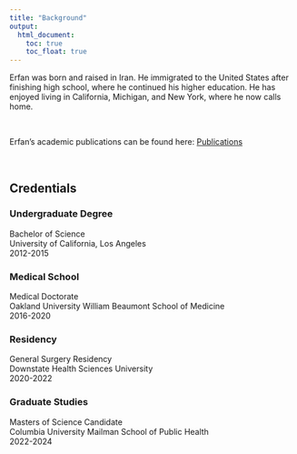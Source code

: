 ```yaml
---
title: "Background"
output: 
  html_document:
    toc: true
    toc_float: true
---
```



Erfan was born and raised in Iran. He immigrated to the United States after finishing high school, where he continued his higher education. He has enjoyed living in California, Michigan, and New York, where he now calls home. 

\

Erfan's academic publications can be found here:
[Publications](https://www.ncbi.nlm.nih.gov/myncbi/erfan.faridmoayer.2/bibliography/public/)

\


## Credentials {.tabset}

### Undergraduate Degree

Bachelor of Science
\
University of California, Los Angeles
\
2012-2015

### Medical School

Medical Doctorate
\
Oakland University William Beaumont School of Medicine
\
2016-2020

### Residency

General Surgery Residency
\
Downstate Health Sciences University
\
2020-2022

### Graduate Studies

Masters of Science Candidate
\
Columbia University Mailman School of Public Health
\
2022-2024



